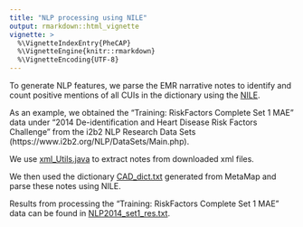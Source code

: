 ```yaml
---
title: "NLP processing using NILE"
output: rmarkdown::html_vignette
vignette: >
  %\VignetteIndexEntry{PheCAP}
  %\VignetteEngine{knitr::rmarkdown}
  %\VignetteEncoding{UTF-8}
---
```


To generate NLP features, we parse the EMR narrative notes to identify and count positive mentions of all CUIs in the dictionary using the [NILE](http://celehs.hms.harvard.edu/software/NILE/NILE_main.html). 

As an example, we obtained the “Training: RiskFactors Complete Set 1 MAE” data under “2014 De-identification and Heart Disease Risk Factors Challenge” from the i2b2 NLP Research Data Sets (https://www.i2b2.org/NLP/DataSets/Main.php). 

We use [xml_Utils.java](include/xml_Utils.java) to extract notes from downloaded xml files. 

We then used the dictionary [CAD_dict.txt](include/CAD_dict.txt) generated from MetaMap and parse these notes using NILE.

Results from processing the “Training: RiskFactors Complete Set 1 MAE” data can be found in [NLP2014_set1_res.txt](include/NLP2014_set1_res.txt). 
